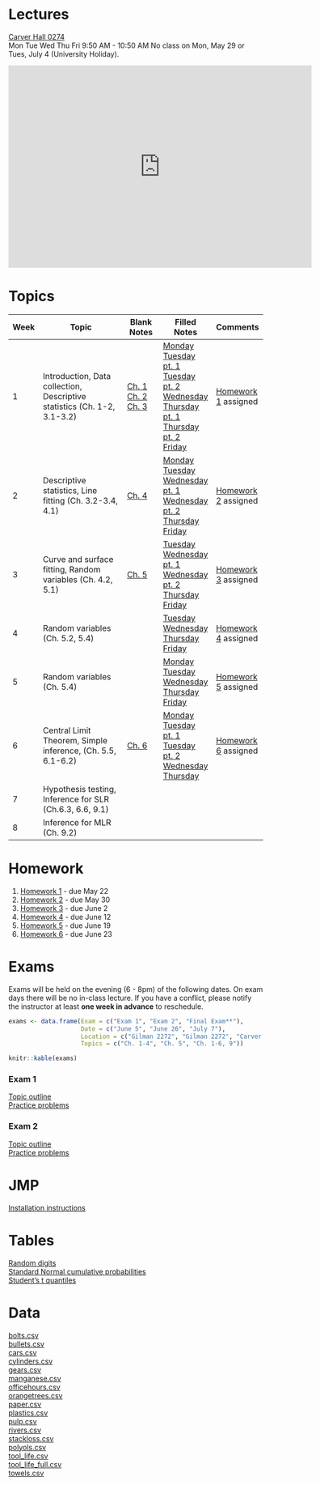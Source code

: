 <br/>

# Lectures

[Carver Hall 0274](http://www.fpm.iastate.edu/roomscheduling/room.asp?room_id=51)  
Mon Tue Wed Thu Fri 9:50 AM - 10:50 AM
No class on Mon, May 29 or Tues, July 4 (University Holiday).   

<iframe src="https://calendar.google.com/calendar/embed?src=iastate.edu_car6h4lm1hgecaiejjuehb3r1c%40group.calendar.google.com&amp;mode=WEEK&amp;height=600&amp;wkst=1&amp;bgcolor=%23FFFFFF&amp;ctz=America%2FChicago" style="border-width:0" width="600" height="400" frameborder="0" scrolling="no"></iframe>

# Topics

Week | Topic | Blank Notes | Filled Notes | Comments
--- | ---------------------- | -------- | -------- | -------- 
1  | Introduction, Data collection, Descriptive statistics (Ch. 1-2, 3.1-3.2) | [Ch. 1](notes/blank/01_introduction.pdf) <br/> [Ch. 2](notes/blank/02_collection.pdf) <br/> [Ch. 3](notes/blank/03_descriptive.pdf) | [Monday](notes/filled/05_15_2017_01.pdf) [Tuesday pt. 1](notes/filled/05_16_2017_01.pdf) <br/> [Tuesday pt. 2](notes/filled/05_16_2017_02.pdf) [Wednesday](notes/filled/05_17_2017_01.pdf) <br/> [Thursday pt. 1](notes/filled/05_18_2017_01.pdf) <br/> [Thursday pt. 2](notes/filled/05_18_2017_02.pdf) <br/> [Friday](notes/filled/05_19_2017_01.pdf) | [Homework 1](homework/01.pdf) assigned
2  | Descriptive statistics, Line fitting (Ch. 3.2-3.4, 4.1) | [Ch. 4](notes/blank/04_relationships.pdf) <br/> | [Monday](notes/filled/05_22_2017_01.pdf) <br/> [Tuesday](notes/filled/05_23_2017_01.pdf) <br/> [Wednesday pt. 1](notes/filled/05_24_2017_01.pdf) <br/> [Wednesday pt. 2](notes/filled/05_24_2017_02.pdf) <br/> [Thursday](notes/filled/05_25_2017_01.pdf) <br/> [Friday](notes/filled/05_26_2017_01.pdf)| [Homework 2](homework/02.pdf) assigned
3  | Curve and surface fitting, Random variables (Ch. 4.2, 5.1) | [Ch. 5](notes/blank/05_probability.pdf) <br/> | [Tuesday](notes/filled/05_30_2017_01.pdf) <br/> [Wednesday pt. 1](notes/filled/05_31_2017_01.pdf) <br/> [Wednesday pt. 2](notes/filled/05_31_2017_02.pdf) <br/> [Thursday](notes/filled/06_01_2017_01.pdf) <br/> [Friday](notes/filled/06_02_2017_01.pdf) <br/>| [Homework 3](homework/03.pdf) assigned
4  | Random variables (Ch. 5.2, 5.4) |  | [Tuesday](notes/filled/06_06_2017_01.pdf) <br/> [Wednesday](notes/filled/06_07_2017_01.pdf) <br/> [Thursday](notes/filled/06_08_2017_01.pdf) <br/> [Friday](notes/filled/06_09_2017_01.pdf) <br/> | [Homework 4](homework/04.pdf) assigned
5  | Random variables (Ch. 5.4) |  | [Monday](notes/filled/06_12_2017_01.pdf) <br/> [Tuesday](notes/filled/06_13_2017_01.pdf) <br/> [Wednesday](notes/filled/06_14_2017_01.pdf) <br/> [Thursday](notes/filled/06_15_2017_01.pdf) <br/> [Friday](notes/filled/06_16_2017_01.pdf) <br/>| [Homework 5](homework/05.pdf) assigned
6  | Central Limit Theorem, Simple inference, (Ch. 5.5, 6.1-6.2) | [Ch. 6](notes/blank/06_inference.pdf) <br/> | [Monday](notes/filled/06_19_2017_01.pdf) <br/> [Tuesday pt. 1](notes/filled/06_20_2017_01.pdf) <br/> [Tuesday pt. 2](notes/filled/06_20_2017_02.pdf) <br/> [Wednesday](notes/filled/06_21_2017_01.pdf) <br/>  [Thursday](notes/filled/06_22_2017_01.pdf) <br/> | [Homework 6](homework/06.pdf) assigned
7  | Hypothesis testing, Inference for SLR (Ch.6.3, 6.6, 9.1) |  |  |   
8  | Inference for MLR (Ch. 9.2) |  |  | 

# Homework

1. [Homework 1](homework/01.pdf) - due May 22
2. [Homework 2](homework/02.pdf) - due May 30
3. [Homework 3](homework/03.pdf) - due June 2
4. [Homework 4](homework/04.pdf) - due June 12
5. [Homework 5](homework/05.pdf) - due June 19
6. [Homework 6](homework/06.pdf) - due June 23
<!--
7. [Homework 7](homework/07.pdf) - due July 3 
8. [Homework 8](homework/08.pdf) - due July 7 
-->

# Exams

Exams will be held on the evening (6 - 8pm) of the following dates. On exam days there will be no in-class lecture. If you have a conflict, please notify the instructor at least **one week in advance** to reschedule.

```r
exams <- data.frame(Exam = c("Exam 1", "Exam 2", "Final Exam**"),
                    Date = c("June 5", "June 26", "July 7"),
                    Location = c("Gilman 2272", "Gilman 2272", "Carver 0274"),
                    Topics = c("Ch. 1-4", "Ch. 5", "Ch. 1-6, 9"))

knitr::kable(exams)
```


### Exam 1

[Topic outline](exams/practice/exam_1_topics.pdf)  
[Practice problems](exams/practice/exam_1_practice.pdf)


### Exam 2

[Topic outline](exams/practice/exam_2_topics.pdf)  
[Practice problems](exams/practice/exam_2_practice.pdf)

<!--
### Final Exam

[Topic outline](exams/practice/exam_3_topics.pdf)  
[Practice exam](exams/practice/exam_3_practice.pdf)
-->

# JMP

[Installation instructions](admin/jmp_install.pdf)

# Tables

[Random digits](tables/random-digits.pdf)  
[Standard Normal cumulative probabilities](tables/standard-normal.pdf)  
[Student's t quantiles](tables/t.pdf)


# Data
[bolts.csv](data/bolts.csv)  
[bullets.csv](data/bullets.csv)    
[cars.csv](data/cars.csv)   
[cylinders.csv](data/cylinders.csv)    
[gears.csv](data/gears.csv)  
[manganese.csv](data/manganese.csv)  
[officehours.csv](data/officehours.csv)  
[orangetrees.csv](data/orangetrees.csv)   
[paper.csv](data/paper.csv)  
[plastics.csv](data/plastics.csv)  
[pulp.csv](data/pulp.csv)  
[rivers.csv](data/rivers.csv)  
[stackloss.csv](data/stackloss.csv)  
[polyols.csv](data/polyols.csv)  
[tool_life.csv](data/tool_life.csv)  
[tool_life_full.csv](data/tool_life_full.csv)  
[towels.csv](data/towels.csv)

